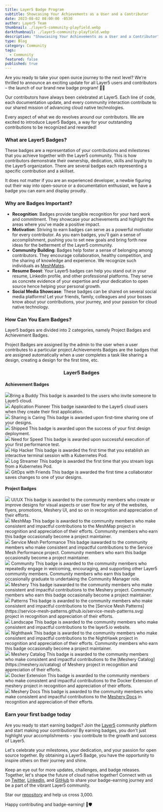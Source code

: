 ```yaml
---
title: Layer5 Badge Program
subtitle: Showcasing Your Achievements as a User and a Contributor
date: 2023-08-02 08:00:00 -0530
author: Layer5 Team
thumbnail: ./layer5-community-playfield.webp
darkthumbnail: ./layer5-community-playfield.webp
description: "Showcasing Your Achievements as a User and a Contributor"
type: Blog
category: Community
tags:
  - Community
featured: false
published: true
---
```



<BlogWrapper>
<Blog>

Are you ready to take your open ource journey to the next level? We're thrilled to announce an exciting update for all Layer5 users and contributors – the launch of our brand new badge program! 🎉🎈

Our contributors have always been celebrated at Layer5. Each line of code, each documentation update, and every community interaction contribute to our shared mission of advancing cloud native technologies.

Every aspect of what we do revolves around our contributors. We are excited to introduce Layer5 Badges, a way for your outstanding contributions to be recognized and rewarded!

### What are Layer5 Badges?

These badges are a representation of your contributions and milestones that you achieve together with the Layer5 community. This is how contributors demonstrate their ownership, dedication, skills and loyalty to the Layer5 organization. There are several badges each representing a specific contribution and a skillset.

It does not matter if you are an experienced developer, a newbie figuring out their way into open-source or a documentation enthusiast, we have a badge you can earn and display proudly.

### Why are Badges Important?

  - **Recognition**: Badges provide tangible recognition for your hard work and commitment. They showcase your achievements and highlight the areas where you've made a positive impact.
  - **Motivation**: Striving to earn badges can serve as a powerful motivator for every contributor. As you earn badges, you'll gain a sense of accomplishment, pushing you to set new goals and bring forth new ideas for the betterment of the Layer5 community.
  - **Community Building**: Badges help foster a sense of belonging among contributors. They encourage collaboration, healthy competition, and the sharing of knowledge and experience. We recognize such individuals as [MeshMates](/community/meshmates).
  - **Resume Boost**: Your Layer5 badges can help you stand out in your resume, LinkedIn profile, and other professional platforms. They serve as concrete evidence of your expertise and your dedication to open source hence helping your personal growth.
 - **Social Media Showcase**: These badges can be shared on several social media platforms! Let your friends, family, colleagues and your bosses know about your contributions, your journey, and your passion for cloud native technology.

### How Can You Earn Badges?

Layer5 badges are divided into 2 categories, namely Project Badges and Achievement Badges.

Project Badges are assigned by the admin to the user when a user contributes to a particular project.Achievements Badges are the badges that are assigned automatically when a user completes a task like sharing a design, creating a design for the first time, etc.

<h3 align="center">Layer5 Badges</h3>
<h4>Achievement Badges</h4>
<div class="badge-grid">
<div>
  <img src="https://raw.githubusercontent.com/layer5labs/meshery-extensions-packages/master/assets/badges/bring-a-buddy/bring-a-buddy.svg" /><span>Bring a Buddy</span> This badge is awarded to the users who invite someone to Layer5 cloud.
</div>
<div>
  <img src="https://github.com/layer5labs/meshery-extensions-packages/raw/master/assets/badges/first-application/first-application.svg" />
  <span>Application Pioneer</span> This badge isawarded to the Layer5 cloud users when they create their first application.
</div>
<div>
    <img src="https://github.com/layer5labs/meshery-extensions-packages/raw/master/assets/badges/first-collaborator/first-collaborator.svg" />
    <span>Sharing is Caring</span> This badge is awarded upon first-time sharing one of your designs.
</div>
<div>
    <img src="https://github.com/layer5labs/meshery-extensions-packages/raw/master/assets/badges/first-deployment/first-deployment.svg" /> 
    <span>Shipped</span> This badge is awarded upon the success of your first design deployment.
</div>
<div>
    <img src="https://raw.githubusercontent.com/layer5labs/meshery-extensions-packages/master/assets/badges/need-for-speed/need-for-speed.svg" />
    <span>Need for Speed</span> This badge is awarded upon successful execution of your first performance test.
</div>
<div>
    <img src="https://raw.githubusercontent.com/layer5labs/meshery-extensions-packages/master/assets/badges/first-interactive-terminal-session/first-interactive-terminal-session.svg" /> 
    <span>Hip Hacker</span> This badge is awarded the first time that you establish an interactive terminal session with a Kubernetes Pod.
</div>
<div>
    <img src="https://raw.githubusercontent.com/layer5labs/meshery-extensions-packages/master/assets/badges/first-log-streaming-session/first-log-streaming-session.svg" /> <span>Log Streamer</span> This badge is awarded the first time that you stream logs from a Kubernetes Pod.
</div>
<div>
    <img src="https://raw.githubusercontent.com/layer5labs/meshery-extensions-packages/master/assets/badges/gitops-with-friends/gitops-with-friends.svg" />
    <span>GitOps with Friends</span> This badge is awarded the first time a collaborator saves changes to one of your designs.
</div>
</div>

<h4>Project Badges</h4>

<div class="badge-grid">
<div>
  <img src="https://raw.githubusercontent.com/layer5labs/meshery-extensions-packages/master/assets/badges/ui-ux/ui-ux.svg" />
  <span>UI/UX</span> This badge is awarded to the community members who create or improve designs for visual aspects or user flow for any of the websites, flyers, promotions, Meshery UI, and so on in recognition and appreciation of their efforts.
</div>
<div>
  <img src="https://raw.githubusercontent.com/layer5labs/meshery-extensions-packages/master/assets/badges/meshmap/meshmap.svg" />
  <span>MeshMap</span> This badge is awarded to the community members who make consistent and impactful contributions to the <Link to="/cloud-native-management/meshmap">MeshMap</Link> project in recognition and appreciation of their efforts. Community members who earn this badge occasionally become a project maintainer.
</div>
<div>
  <img src="https://raw.githubusercontent.com/layer5labs/meshery-extensions-packages/master/assets/badges/smp/smp.svg" />
  <span>Service Mesh Performance</span> This badge isawarded to the community members who make consistent and impactful contributions to the Service Mesh Performance project. Community members who earn this badge occasionally become a project maintainer.
</div>
<div>
  <img src="https://raw.githubusercontent.com/layer5labs/meshery-extensions-packages/master/assets/badges/community/community.svg" />
  <span>Community</span> This badge is awarded to the community members who repeatedly engage in welcoming, encouraging, and supporting other Layer5 community members. Community members who earn this badge occasionally graduate to undertaking the Community Manager role.
</div>
<div>
    <img src="https://raw.githubusercontent.com/layer5labs/meshery-extensions-packages/master/assets/badges/meshery/meshery.svg" />
    <span>Meshery</span> This badge isawarded to the community members who make consistent and impactful contributions to the Meshery project. Community members who earn this badge occasionally become a project maintainer.
</div>
<div>
    <img src="https://raw.githubusercontent.com/layer5labs/meshery-extensions-packages/master/assets/badges/patterns/patterns.svg" />
    <span>Patterns</span> This badge is awarded to the community members who make consistent and impactful contributions to the [Service Mesh Patterns](https://service-mesh-patterns.github.io/service-mesh-patterns.svg) project in recognition and appreciation of their efforts.
</div>
<div>
    <img src="https://raw.githubusercontent.com/layer5labs/meshery-extensions-packages/master/assets/badges/landscape/landscape.svg" />
    <span>Landscape</span> This badge is awarded to the community members who make consistent and impactful contributions to the layer5.io website.
</div>
<div>
  <img src="https://raw.githubusercontent.com/layer5labs/meshery-extensions-packages/master/assets/badges/nighthawk/nighthawk.svg" />
  <span>Nighthawk</span> This badge is awarded to the community members who make consistent and impactful contributions to the NightHawk project in recognition and appreciation of their efforts. Community members who earn this badge occasionally become a project maintainer.
</div>
<div>
  <img src="https://raw.githubusercontent.com/layer5labs/meshery-extensions-packages/master/assets/badges/meshery-catalog/meshery-catalog.svg" />
  <span>Meshery Catalog</span> This badge is awarded to the community members who make consistent and impactful contributions to the [Meshery Catalog](https://meshery.io/catalog) of Meshery project in recognition and appreciation of their efforts.
</div>
<div>
  <img src="https://raw.githubusercontent.com/layer5labs/meshery-extensions-packages/master/assets/badges/docker-extension/docker-extension.svg" /> 
  <span>Docker Extension</span> This badge is awarded to the community members who make consistent and impactful contributions to the Docker Extension of meshery project in recognition and appreciation of their efforts.
</div>
<div>
  <img src="https://raw.githubusercontent.com/layer5labs/meshery-extensions-packages/master/assets/badges/meshery-docs/meshery-docs.svg" /> <span>Meshery Docs</span> This badge is awarded to the community members who make consistent and impactful contributions to the <a href="https://docs.meshery.io">Meshery Docs</a> in recognition and appreciation of their efforts.
</div>
</div>


<h3>Earn your first badge today</h3>

Are you ready to start earning badges? Join the [Layer5](http://layer5.io/) community platform and start making your contributions! By earning badges, you don't just highlight your accomplishments - you contribute to the growth and success of Layer5.

Let's celebrate your milestones, your dedication, and your passion for open source together. By obtaining a Layer5 Badge, you have the opportunity to inspire others on their journey and shine.

Keep an eye out for more updates, challenges, and badge releases. Together, let's shape the future of cloud native together! Connect with us on [Twitter](https://twitter.com/layer5), [LinkedIn](https://www.linkedin.com/company/layer5), and [GitHub](https://github.com/meshery/meshery) to share your badge-earning journey and be a part of the vibrant Layer5 community.

Star our [repository](https://github.com/meshery/meshery) and help us cross 3,000.

Happy contributing and badge-earning! 🚀🛡️


</Blog>
</BlogWrapper>

